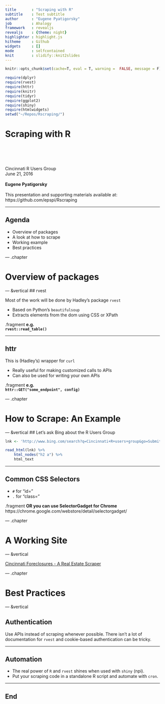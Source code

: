 ```yaml
---
title       : "Scraping with R"
subtitle    : Test subtitle
author      : "Eugene Pyatigorsky"
job         : Ahalogy
framework   : revealjs
revealjs    : {theme: night}
highlighter : highlight.js
hitheme     : Github 
widgets     : []
mode        : selfcontained
knit        : slidify::knit2slides
---
```


```r
knitr::opts_chunk$set(cache=T, eval = T, warning =  FALSE, message = F)
```

```r
require(dplyr)
require(rvest)
require(httr)
require(knitr)
require(tidyr)
require(ggplot2)
require(shiny)
require(htmlwidgets)
setwd("~/Repos/Rscraping/")
```

# Scraping with **R**

<br><br><br><br>
<footer>
Cincinnati R Users Group<br>
June 21, 2016  <br><br>
**Eugene Pyatigorsky**
<br><br>
This presentation and supporting materials available at:<br>
https://github.com/epspi/Rscraping
</footer>

---

## Agenda
* Overview of packages
* A look at how to scrape
* Working example
* Best practices

--- .chapter

# Overview of packages 

--- &vertical
## rvest

Most of the work will be done by Hadley's package `rvest`

* Based on Python's `beautifulsoup`
* Extracts elements from the dom using CSS or XPath

.fragment **e.g.<br>`rvest::read_table()`**

***

##  httr

This is (Hadley's) wrapper for `curl`

* Really useful for making customized calls to APIs
* Can also be used for writing your own APIs

.fragment **e.g.<br>`httr::GET("some_endpoint", config)`**

--- .chapter

# How to Scrape: An Example

--- &vertical
## Let's ask Bing about the R Users Group

```r
lnk <- 'http://www.bing.com/search?q=Cincinnati+R+users+group&go=Submit&qs=n&form=QBLH&pq=cincinnati+r+users+g&sc=0-20&sp=-1&sk=&cvid=4A13A7CB066B419B9F7BD75777D68F09'

read_html(lnk) %>% 
    html_nodes("h2 a") %>% 
    html_text
```

*** 

## Common CSS Selectors

* `#` for "id="
* `.` for "class="

.fragment **OR you can use SelectorGadget for Chrome**
<br>
https://chrome.google.com/webstore/detail/selectorgadget/

--- .chapter


# A Working Site

--- &vertical

[Cincinnati Foreclosures - A Real Estate Scraper](http://cincyreal.followthenumbers.com)

--- .chapter


# Best Practices

--- &vertical

## Authentication

Use APIs instead of scraping whenever possible. There isn't a lot of documentation for `rvest` and cookie-based authentication can be tricky.

***

## Automation

* The real power of `R` and `rvest` shines when used with `shiny` (npi).
* Put your scraping code in a standalone R script and automate with `cron`. 

***

## End